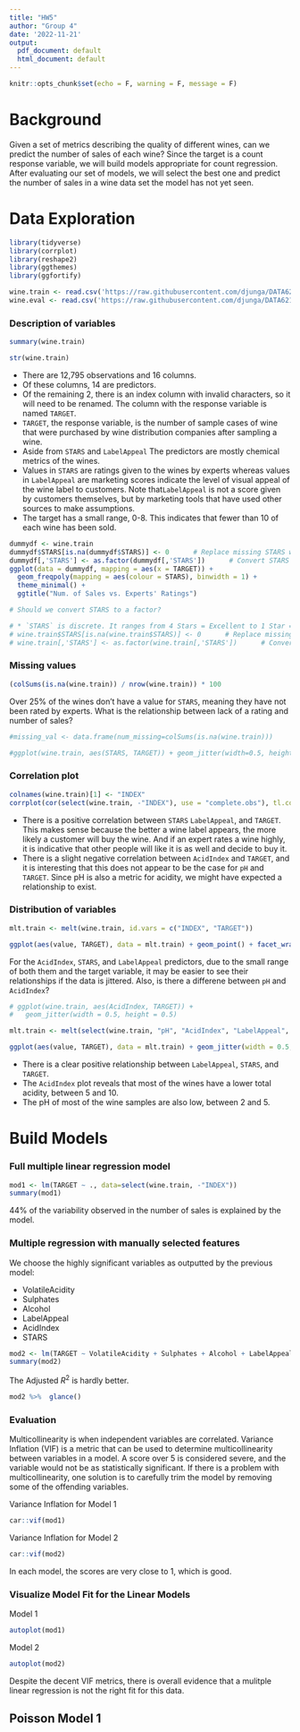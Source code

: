 ---
title: "HW5"
author: "Group 4"
date: '2022-11-21'
output:
  pdf_document: default
  html_document: default
---

```{r setup, include=FALSE}
knitr::opts_chunk$set(echo = F, warning = F, message = F)
```

# Background
Given a set of metrics describing the quality of different wines, can we predict the number of sales of each wine? Since the target is a count response variable, we will build models appropriate for count regression. After evaluating our set of models, we will select the best one and predict the number of sales in a wine data set the model has not yet seen.

# Data Exploration

```{r, echo=FALSE}
library(tidyverse)
library(corrplot)
library(reshape2)
library(ggthemes)
library(ggfortify)
```

```{r}
wine.train <- read.csv('https://raw.githubusercontent.com/djunga/DATA621HW5/main/wine-training-data.csv')
wine.eval <- read.csv('https://raw.githubusercontent.com/djunga/DATA621HW5/main/wine-evaluation-data.csv')
```

### Description of variables
```{r}
summary(wine.train)
```

```{r}
str(wine.train)
```



* There are 12,795 observations and 16 columns.
* Of these columns, 14 are predictors.
* Of the remaining 2, there is an index column with invalid characters, so it will need to be renamed. The column with the response variable is named `TARGET`.
* `TARGET`, the response variable, is the number of sample cases of wine that were purchased by wine distribution companies after sampling a wine.
* Aside from `STARS` and `LabelAppeal`  The predictors are mostly chemical metrics of the wines.
* Values in `STARS` are ratings given to the wines by experts whereas values in `LabelAppeal` are marketing scores indicate the level of visual appeal of the wine label to customers. Note that`LabelAppeal` is not a score given by customers themselves, but by marketing tools that have used other sources to make assumptions.
* The target has a small range, 0-8. This indicates that fewer than 10 of each wine has been sold.


```{r}
dummydf <- wine.train
dummydf$STARS[is.na(dummydf$STARS)] <- 0      # Replace missing STARS with 0
dummydf[,'STARS'] <- as.factor(dummydf[,'STARS'])      # Convert STARS to factor with 5 levels (include missing values)
ggplot(data = dummydf, mapping = aes(x = TARGET)) + 
  geom_freqpoly(mapping = aes(colour = STARS), binwidth = 1) + 
  theme_minimal() +
  ggtitle("Num. of Sales vs. Experts' Ratings")
```



```{r}
# Should we convert STARS to a factor?

# * `STARS` is discrete. It ranges from 4 Stars = Excellent to 1 Star = Poor. We can make it categorical.
# wine.train$STARS[is.na(wine.train$STARS)] <- 0      # Replace missing STARS with 0
# wine.train[,'STARS'] <- as.factor(wine.train[,'STARS'])      # Convert STARS to factor with 5 levels (include missing values)
```

### Missing values

```{r}
(colSums(is.na(wine.train)) / nrow(wine.train)) * 100

```

Over 25% of the wines don't have a value for `STARS`, meaning they have not been rated by experts. What is the relationship between lack of a rating and number of sales? 

```{r}
#missing_val <- data.frame(num_missing=colSums(is.na(wine.train)))

#ggplot(wine.train, aes(STARS, TARGET)) + geom_jitter(width=0.5, height=0.5)
```


### Correlation plot
```{r}
colnames(wine.train)[1] <- "INDEX"
corrplot(cor(select(wine.train, -"INDEX"), use = "complete.obs"), tl.col="black", tl.cex=0.6, order='AOE')
```

* There is a positive correlation between `STARS` `LabelAppeal`, and `TARGET`. This makes sense because the better a wine label appears, the more likely a customer will buy the wine. And if an expert rates a wine highly, it is indicative that other people will like it is as well and decide to buy it.
* There is a slight negative correlation between `AcidIndex` and `TARGET`, and it is interesting that this does not appear to be the case for `pH` and `TARGET`. Since pH is also a metric for acidity, we might have expected a relationship to exist.

### Distribution of variables

```{r, fig.height= 10, fig.width = 14}
mlt.train <- melt(wine.train, id.vars = c("INDEX", "TARGET"))

ggplot(aes(value, TARGET), data = mlt.train) + geom_point() + facet_wrap(~variable, scales = "free") + labs(title = "Distributions of Continuous Variables", x = "Variable", y = "TARGET") 
```

For the `AcidIndex`, `STARS`, and `LabelAppeal` predictors, due to the small range of both them and the target variable, it may be easier to see their relationships if the data is jittered. Also, is there a differene between `pH` and `AcidIndex`?


```{r, fig.width = 7}
# ggplot(wine.train, aes(AcidIndex, TARGET)) +
#   geom_jitter(width = 0.5, height = 0.5)

mlt.train <- melt(select(wine.train, "pH", "AcidIndex", "LabelAppeal", "STARS", "TARGET"), id.vars = c("TARGET"))

ggplot(aes(value, TARGET), data = mlt.train) + geom_jitter(width = 0.5, height = 0.5) + facet_wrap(~variable, scales = "free") + labs(title = "Distributions of Continuous Variables Subset", x = "Variable", y = "TARGET") 
```


* There is a clear positive relationship between `LabelAppeal`, `STARS`, and `TARGET`.
* The `AcidIndex` plot reveals that most of the wines have a lower total acidity, between 5 and 10.
* The pH of most of the wine samples are also low, between 2 and 5.



# Build Models

### Full multiple linear regression model
```{r}
mod1 <- lm(TARGET ~ ., data=select(wine.train, -"INDEX"))
summary(mod1)
```
44% of the variability observed in the number of sales is explained by the model.


### Multiple regression with manually selected features
We choose the highly significant variables as outputted by the previous model:

* VolatileAcidity
* Sulphates
* Alcohol
* LabelAppeal
* AcidIndex
* STARS
```{r}
mod2 <- lm(TARGET ~ VolatileAcidity + Sulphates + Alcohol + LabelAppeal + AcidIndex + STARS, data=wine.train)
summary(mod2)
```

The Adjusted $R^{2}$ is hardly better.

```{r}
mod2 %>%  glance()
```


### Evaluation

Multicollinearity is when independent variables are correlated. Variance Inflation (VIF) is a metric that can be used to determine multicollinearity between variables in a model. A score over 5 is considered severe, and the variable would not be as statistically significant. If there is a problem with multicollinearity, one solution is to carefully trim the model by removing some of the offending variables.

Variance Inflation for Model 1
```{r}
car::vif(mod1)
```

Variance Inflation for Model 2
```{r}
car::vif(mod2)
```
In each model, the scores are very close to 1, which is good.

### Visualize Model Fit for the Linear Models

Model 1
```{r}
autoplot(mod1)
```


Model 2
```{r}
autoplot(mod2)
```


Despite the decent VIF metrics, there is overall evidence that a mulitple linear regression is not the right fit for this data.


## Poisson Model 1


